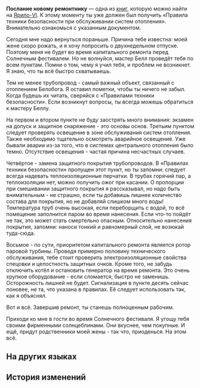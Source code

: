 {{Книга Инфобокс
|id           = 019
|Название     = Послание новому ремонтнику
|Изображение  = Item Jarilo-VI Readable.png
|Мир          = Ярило-VI
|Томов        = 1
|Автор        = <!--нужно добавить-->
|Описание     = Переписка теплотехников Белобога по поводу техники безопасности во время ремонта отопительного трубопровода перед фестивалем.
|Том1         = {{tx}}
|Источник1    = {{tx|Отсутствует источник}}
|Персонажи    = 
|Фракции      = 
}}
'''Послание новому ремонтнику''' — одна из [[Книги|книг]], которую можно найти на [[Ярило-VI]].
<!--
==Получение==
<gallery>
Книга НАЗВАНИЕ.png|НАЗВАНИЕ
Локация НАЗВАНИЕ.png|Расположение на карте. Ближайший пространственный якорь «[[НАЗВАНИЕ]]»
</gallery>
-->
К этому моменту ты уже должен был получить «Правила техники безопасности при обслуживании систем отопления». Внимательно ознакомься с указанным документом.

Сегодня мне надо вернуться пораньше. Причина тебе известна: моей жене скоро рожать, и я хочу попросить о двухнедельном отпуске. Поэтому меня не будет во время капитального ремонта перед Солнечным фестивалем. Но не волнуйся, мастер Белл проведёт тебя по всем пунктам. Помни о том, чему я учил тебя, и проблем не возникнет. Я знаю, что ты всё быстро схватываешь.

Тем не менее трубопровод - самый важный объект, связанный с отоплением Белобога. Я оставил пометки, чтобы ты ничего не забыл. Когда будешь их читать, сверяйся с «Правилами техники безопасности». Если возникнут вопросы, ты всегда можешь обратиться к мастеру Беллу.

На первом и втором пункте не буду заострять много внимания: экзамен на допуск и защитное снаряжение - это основы основ. Третьим пунктом следует проверять освещение в зоне обслуживания систем отопления. Также необходимо тщательно осмотреть аварийное освещение. Уже бывали аварии из-за того, что в системах центрального отопления было темно. Отсутствие освещения - частая причина несчастных случаев.

Четвёртое - замена защитного покрытия трубопроводов. В «Правилах техники безопасности» пропущен этот пункт, но ты запомни: следует всегда надевать теплоизоляционные перчатки. В трубах горячий пар, а теплоизоляции нет, можно получить ожог при касании. О пропорции при смешивании защитного покрытия я рассказывал, но надо быть внимательным - не страшно, если ты добавишь лишнее количество состава для покрытия, но не добавляй слишком много воды! Температура труб очень высокая, если переборщить с водой, то всё помещение заполнится паром во время нанесения. Если что-то пойдёт не так, это может стать смертельно опасным. Относительно нанесения покрытия, запомни: наноси тонкий и равномерный слой, не возюкай туда-сюда.

Восьмое - по сути, приоритетом капитального ремонта является ротор паровой турбины. Проведя примерно половину технического обслуживания, тебе стоит проверить электроизоляционные свойства спецовки и целостность защитных очков. Кроме того, не забудь отключить котёл и остановить генератор на время ремонта. Это очень хрупкое оборудование - если сломается, быстро не заменишь. Осторожность лишней не будет. Сигнализация в пункте десять сейчас поновее, не та, что указана в правилах. Её следует использовать так, как я объяснял.

Вот и всё. Завершив ремонт, ты станешь полноценным рабочим.

Приходи ко мне в гости во время Солнечного фестиваля. Я угощу тебя своими фирменными солнцеблинами. Они вкуснее, чем покупные. И ещё, придут родственники моей жены - так что, приоденься. На этом всё.

==На других языках==
{{На других языках
|en   = Message For New Repairers
|zhs  = 给新手检修员的留言
|zht  = 給新手檢修員的留言
|ja   = 新人点検員への書置き
|ko   = 초보 정비사에게 남긴 메모
|es   = Mensajes para los nuevos trabajadores de mantenimiento
|fr   = Message pour les nouveaux réparateurs
|ru   = Послание новому ремонтнику
|th   = ข้อความสำหรับช่างซ่อมมือใหม่
|vi   = Tin Nhắn Cho Thợ Sửa Chữa Mới Vào Nghề
|de   = Nachricht für neue Reparateure
|id   = Pesan untuk Tukang Reparasi Pemula
|pt   = Mensagem para Novos Reparadores
}}

==История изменений==
{{История изменений|2.7}}